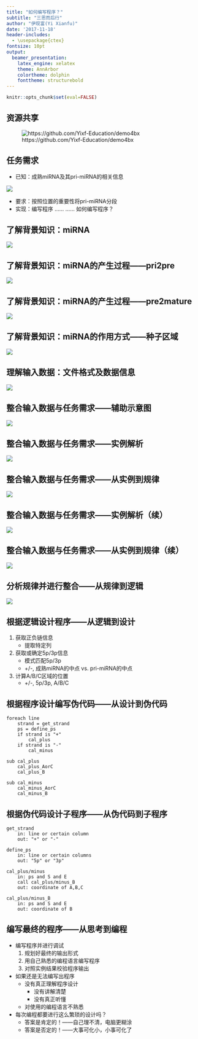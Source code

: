 ```yaml
---
title: "如何编写程序？"
subtitle: "三思而后行"
author: "伊现富(Yi Xianfu)"
date: '2017-11-18'
header-includes:
  - \usepackage{ctex}
fontsize: 10pt
output:
  beamer_presentation:
    latex_engine: xelatex
    theme: AnnArbor
    colortheme: dolphin
    fonttheme: structurebold
---
```


```r
knitr::opts_chunk$set(eval=FALSE)
```

## 资源共享
![https://github.com/Yixf-Education/demo4bx](figures/qrcode.png)

## 任务需求
- 已知：成熟miRNA及其pri-miRNA的相关信息

![](figures/miRNA_pri_mature_xls.png)

- 要求：按照位置的重要性将pri-miRNA分段
- 实现：编写程序 …… …… 如何编写程序？

## 了解背景知识：miRNA
![](figures/miRNA_biogenesis.png)

## 了解背景知识：miRNA的产生过程——pri2pre
![](figures/pri2pre.png)

## 了解背景知识：miRNA的产生过程——pre2mature
![](figures/pre2mature.png)

## 了解背景知识：miRNA的作用方式——种子区域
![](figures/seed.png)

## 理解输入数据：文件格式及数据信息
![](figures/miRNA_pri_mature.png)

## 整合输入数据与任务需求——辅助示意图
![](figures/miRNA_regions.png)

## 整合输入数据与任务需求——实例解析
![](figures/regions_plus1.png)

## 整合输入数据与任务需求——从实例到规律
![](figures/regions_plus2.png)

## 整合输入数据与任务需求——实例解析（续）
![](figures/regions_minus1.png)

## 整合输入数据与任务需求——从实例到规律（续）
![](figures/regions_minus2.png)

## 分析规律并进行整合——从规律到逻辑
![](figures/logic.png)

## 根据逻辑设计程序——从逻辑到设计
1. 获取正负链信息
     - 提取特定列
2. 获取或确定5p/3p信息
     - 模式匹配5p/3p
     - +/-, 成熟miRNA的中点 vs. pri-miRNA的中点
3. 计算A/B/C区域的位置
     - +/-, 5p/3p, A/B/C

## 根据程序设计编写伪代码——从设计到伪代码
```
foreach line
    strand = get_strand
    ps = define_ps
    if strand is "+"
        cal_plus
    if strand is "-"
        cal_minus

sub cal_plus
    cal_plus_AorC
    cal_plus_B

sub cal_minus
    cal_minus_AorC
    cal_minus_B
```

## 根据伪代码设计子程序——从伪代码到子程序
```
get_strand
    in: line or certain column
    out: "+" or "-"

define_ps
    in: line or certain columns
    out: "5p" or "3p"

cal_plus/minus
    in: ps and S and E
    call cal_plus/minus_B
    out: coordinate of A,B,C

cal_plus/minus_B
    in: ps and S and E
    out: coordinate of B
```

## 编写最终的程序——从思考到编程
- 编写程序并进行调试
    1. 规划好最终的输出形式
    2. 用自己熟悉的编程语言编写程序
    3. 对照实例结果校验程序输出
- 如果还是无法编写出程序
    - 没有真正理解程序设计
        - 没有讲解清楚
        - 没有真正听懂
    - 对使用的编程语言不熟悉
- 每次编程都要进行这么繁琐的设计吗？
    - 答案是肯定的！——自己理不清，电脑更糊涂
    - 答案是否定的！——大事可化小，小事可化了

